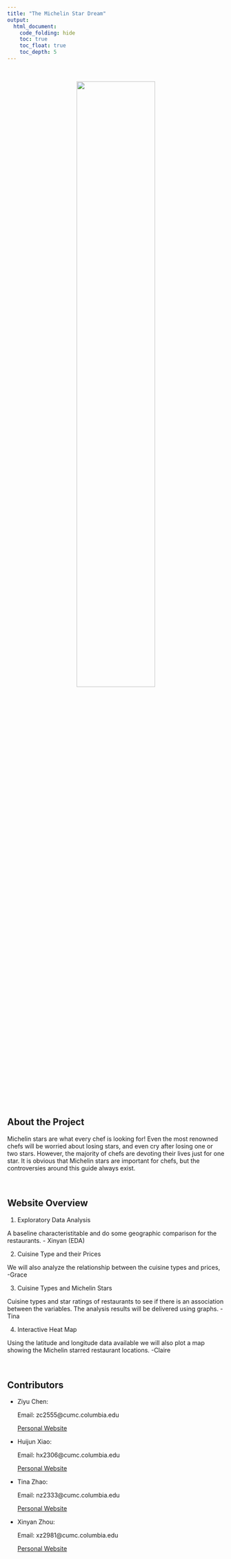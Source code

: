 ```yaml
---
title: "The Michelin Star Dream"
output: 
  html_document:
    code_folding: hide 
    toc: true
    toc_float: true
    toc_depth: 5
---
```

<style type="text/css">

h1.title {
  text-align: center;
}

</style>

&nbsp;

<center>
<img src="Michelin.png" style="width:60%">
</center>
&nbsp;

## About the Project 

Michelin stars are what every chef is looking for! Even the most renowned chefs will be worried about losing stars, and even cry after losing one or two stars. However, the majority of chefs are devoting their lives just for one star. It is obvious that Michelin stars are important for chefs, but the controversies around this guide always exist. 

&nbsp;

## Website Overview   

1. Exploratory Data Analysis 

A baseline characteristitable and do some geographic comparison for the restaurants. - Xinyan  (EDA)

2. Cuisine Type and their Prices

We will also analyze the relationship between the cuisine types and prices, -Grace

3. Cuisine Types and Michelin Stars   
   
Cuisine types and star ratings of restaurants to see if there is an association between the variables. The analysis results will be delivered using graphs. -Tina

4. Interactive Heat Map 

Using the latitude and longitude data available we will also plot a map showing the Michelin starred restaurant locations. -Claire 

&nbsp;

## Contributors

* Ziyu Chen:  

  Email: zc2555@cumc.columbia.edu

  [Personal Website](https://ziyu0303.github.io)

* Huijun Xiao:

  Email: hx2306@cumc.columbia.edu

  [Personal Website](https://www.linkedin.com/in/huijun-xiao-290821159/)

* Tina Zhao:

  Email: nz2333@cumc.columbia.edu

  [Personal Website](https://nz2333.github.io/p8105_hw4_nz2333.github.io/)

* Xinyan Zhou: 

  Email: xz2981@cumc.columbia.edu

  [Personal Website](https://sherry1953.github.io/index.html)
